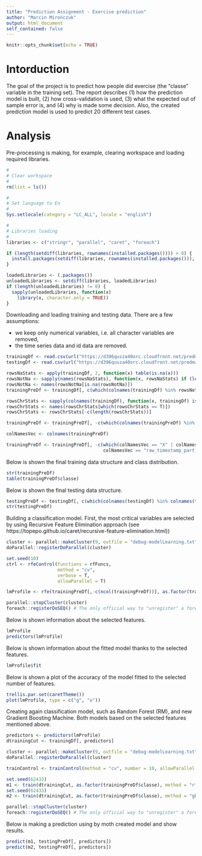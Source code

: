 ```yaml
---
title: "Prediction Assignment - Exercise prediction"
author: "Marcin Mirończuk"
output: html_document
self_contained: false
---
```


```r
knitr::opts_chunk$set(echo = TRUE)
```

# Intorduction
The goal of the project is to predict how people did exercise (the "classe" variable in the training set). The report describes (1) how the prediction model is built, (2) how cross-validation is used, (3) what the expected out of sample error is, and (4) why is made some decision. Also, the created prediction model is used to predict 20 different test cases.

# Analysis
Pre-processing is making, for example, clearing workspace and loading required libraries.

```r
#
# Clear workspace
#
rm(list = ls())

#
# Set language to En
#
Sys.setlocale(category = "LC_ALL", locale = "english")

#
# Libraries loading
#
libraries <- c("stringr", "parallel", "caret", "foreach")

if (length(setdiff(libraries, rownames(installed.packages()))) > 0) {
  install.packages(setdiff(libraries, rownames(installed.packages())), dependencies = T)  
}

loadedLibraries <- (.packages())
unloadedLibraries <- setdiff(libraries, loadedLibraries)
if (length(unloadedLibraries) != 0) {
  sapply(unloadedLibraries, function(x)
    library(x, character.only = TRUE))
}
```

Downloading and loading training and testing data. There are a few assumptions:

- we keep only numerical variables, i.e. all character variables are removed,
- the time series data and id data are removed.

```r
trainingDf <- read.csv(url("https://d396qusza40orc.cloudfront.net/predmachlearn/pml-training.csv"))
testingDf <- read.csv(url("https://d396qusza40orc.cloudfront.net/predmachlearn/pml-testing.csv"))

rowsNaStats <- apply(trainingDf, 2, function(x) table(is.na(x)))
rowsNotNa <- sapply(names(rowsNaStats), function(x, rowsNaStats) if (length(stringr::str_which(names(rowsNaStats[[x]]), "TRUE")) == 1) {x} else {NA}, rowsNaStats)
rowsNotNa <- names(rowsNotNa[is.na(rowsNotNa)])
trainingPreDf <- trainingDf[, c(which(colnames(trainingDf) %in% rowsNotNa))]

rowsChrStats <- sapply(colnames(trainingDf), function(x, trainingDf) is.character(trainingDf[,x]), trainingDf)
rowsChrStats <- names(rowsChrStats[which(rowsChrStats == T)])
rowsChrStats <- rowsChrStats[-c(length(rowsChrStats))]

trainingPreDf <- trainingPreDf[, -c(which(colnames(trainingPreDf) %in% rowsChrStats))]

colNamesVec <- colnames(trainingPreDf)

trainingPreDf <- trainingPreDf[, -c(which(colNamesVec == "X" | colNamesVec == "raw_timestamp_part_1" |
                                    colNamesVec == "raw_timestamp_part_2"))]
```

Below is shown the final training data structure and class distribution.
```r
str(trainingPreDf)
table(trainingPreDf$classe)
```

Below is shown the final testing data structure.
```r
testingPreDf <- testingDf[, c(which(colnames(testingDf) %in% colnames(trainingPreDf)))]
str(testingPreDf)
```

Building a classification model. First, the most critical variables are selected by using Recursive Feature Elimination approach (see https://topepo.github.io/caret/recursive-feature-elimination.html))
```r
cluster <- parallel::makeCluster(9, outfile = "debug-modelLearning.txt")
doParallel::registerDoParallel(cluster)

set.seed(10)
ctrl <- rfeControl(functions = rfFuncs,
                   method = "cv",
                   verbose = T, 
                   allowParallel = T)

lmProfile <- rfe(trainingPreDf[,-c(ncol(trainingPreDf))], as.factor(trainingPreDf$classe), rfeControl = ctrl)

parallel::stopCluster(cluster)
foreach::registerDoSEQ() # The only official way to "unregister" a foreach backend is to register the sequential backend:
```

Below is shown information about the selected features.
```r
lmProfile
predictors(lmProfile)
```

Below is shown information about the fitted model thanks to the selected features.
```r
lmProfile$fit
```

Below is shown a plot of the accuracy of the model fitted to the selected number of features.
```r
trellis.par.set(caretTheme())
plot(lmProfile, type = c("g", "o"))
```

Creating again classification model, such as Random Forest (RM), and new Gradient Boosting Machine. Both models based on the selected features mentioned above.
```r
predictors <- predictors(lmProfile)
dtrainingCut <- trainingDf[, predictors]

cluster <- parallel::makeCluster(9, outfile = "debug-modelLearning.txt")
doParallel::registerDoParallel(cluster)

trainControl <- trainControl(method = "cv", number = 10, allowParallel = T)

set.seed(62433)
m1 <- train(dtrainingCut, as.factor(trainingPreDf$classe), method = "rf", trControl = trainControl)
set.seed(62433)
m2 <- train(dtrainingCut, as.factor(trainingPreDf$classe), method = "gbm", trControl = trainControl)

parallel::stopCluster(cluster)
foreach::registerDoSEQ() # The only official way to "unregister" a foreach backend is to register the sequential backend:
```

Below is making a prediction using by moth created model and show results. 
```r
predict(m1, testingPreDf[, predictors])
predict(m2, testingPreDf[, predictors])
```

